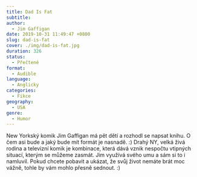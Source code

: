 ```yaml
---
title: Dad Is Fat
subtitle:
author:
  - Jim Gaffigan
date: 2019-10-31 11:49:47 +0800
slug: dad-is-fat
cover: ./img/dad-is-fat.jpg
duration: 326
status:
  - Přečtené
format:
  - Audible
language:
  - Anglicky
categories:
  - Fikce
geography:
  - USA
genre:
  - Humor
---
```


New Yorkský komik Jim Gaffigan má pět dětí a rozhodl se napsat knihu. O čem asi bude a jaký bude mít formát je nasnadě. :) Drahý NY, velká živá rodina a televizní komik je kombinace, která dává vznik nespočtu vtipných situací, kterým se můžeme zasmát. Jim využívá svého umu a sám si to i namluvil. Pokud chcete pobavit a ukázat, že svůj život nemáte brát moc vážně, tohle by vám mohlo přesně sednout. :)
